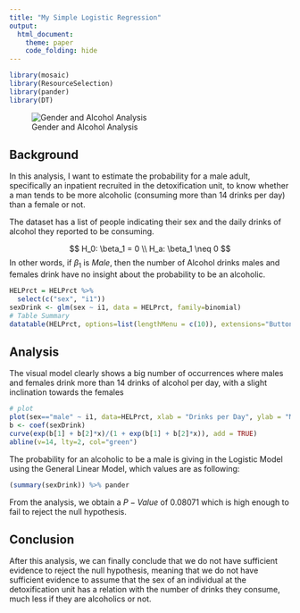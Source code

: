 ```yaml
---
title: "My Simple Logistic Regression"
output: 
  html_document:
    theme: paper
    code_folding: hide
---
```


<!-- Find some data of interest to you that can be analyzed with a logistic regression. Complete your Logistic Regression Analysis using this file. 

Hint, run the command 

> data() 

in your Console to see available datasets in R that you could use for this Analysis. You are also welcome to collect data yourself, or find other available datasets online for this Analysis. Just be careful to not use anyone else's "analysis" for this Analysis. Also, no conducting surveys unless you have IRB approval to do so. -->

```r
library(mosaic)
library(ResourceSelection)
library(pander)
library(DT)
```

![Gender and Alcohol Analysis](20p1.jpeg)

## Background

In this analysis, I want to estimate the probability for a male adult, specifically an inpatient recruited in the detoxification unit, to know whether a man tends to be more alcoholic (consuming more than 14 drinks per day) than a female or not.

The dataset has a list of people indicating their sex and the daily drinks of alcohol they reported to be consuming.

$$
  H_0: \beta_1 = 0 \\
  H_a: \beta_1 \neq 0
$$
In other words, if $\beta_1$ is $Male$, then the number of Alcohol drinks males and females drink have no insight about the probability to be an alcoholic.

```r

HELPrct = HELPrct %>% 
  select(c("sex", "i1"))
sexDrink <- glm(sex ~ i1, data = HELPrct, family=binomial)
# Table Summary
datatable(HELPrct, options=list(lengthMenu = c(10)), extensions="Buttons")
```

## Analysis

The visual model clearly shows a big number of occurrences where males and females drink more than 14 drinks of alcohol per day, with a slight inclination towards the females

```r
# plot
plot(sex=="male" ~ i1, data=HELPrct, xlab = "Drinks per Day", ylab = "Male & Female")
b <- coef(sexDrink)
curve(exp(b[1] + b[2]*x)/(1 + exp(b[1] + b[2]*x)), add = TRUE)
abline(v=14, lty=2, col="green")
```

The probability for an alcoholic to be a male is giving in the Logistic Model using the General Linear Model, which values are as following:

```r
(summary(sexDrink)) %>% pander
```

From the analysis, we obtain a $P-Value$ of $0.08071$ which is high enough to fail to reject the null hypothesis.

## Conclusion

After this analysis, we can finally conclude that we do not have sufficient evidence to reject the null hypothesis, meaning that we do not have sufficient evidence to assume that the sex of an individual at the detoxification unit has a relation with the number of drinks they consume, much less if they are alcoholics or not.